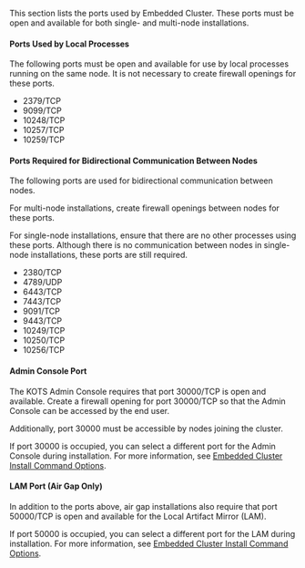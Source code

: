 This section lists the ports used by Embedded Cluster. These ports must be open and available for both single- and multi-node installations.

#### Ports Used by Local Processes

The following ports must be open and available for use by local processes running on the same node. It is not necessary to create firewall openings for these ports.

* 2379/TCP
* 9099/TCP
* 10248/TCP
* 10257/TCP
* 10259/TCP

#### Ports Required for Bidirectional Communication Between Nodes

The following ports are used for bidirectional communication between nodes.

For multi-node installations, create firewall openings between nodes for these ports.

For single-node installations, ensure that there are no other processes using these ports. Although there is no communication between nodes in single-node installations, these ports are still required.

* 2380/TCP
* 4789/UDP
* 6443/TCP
* 7443/TCP
* 9091/TCP
* 9443/TCP
* 10249/TCP
* 10250/TCP
* 10256/TCP

#### Admin Console Port

The KOTS Admin Console requires that port 30000/TCP is open and available. Create a firewall opening for port 30000/TCP so that the Admin Console can be accessed by the end user.

Additionally, port 30000 must be accessible by nodes joining the cluster.

If port 30000 is occupied, you can select a different port for the Admin Console during installation. For more information, see [Embedded Cluster Install Command Options](/reference/embedded-cluster-install).

#### LAM Port (Air Gap Only)

In addition to the ports above, air gap installations also require that port 50000/TCP is open and available for the Local Artifact Mirror (LAM).

If port 50000 is occupied, you can select a different port for the LAM during installation. For more information, see [Embedded Cluster Install Command Options](/reference/embedded-cluster-install).

